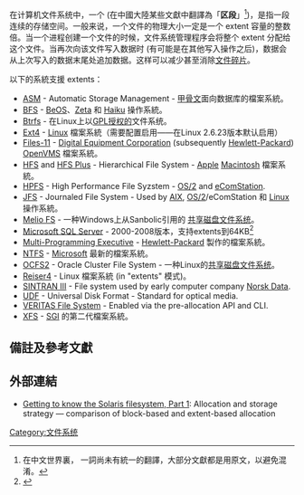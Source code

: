 {{Expand English|Extent (file systems)}}
{{noteTA
|G1=IT
}}
在计算机文件系统中，一个 {{lang|en|'''Extent'''}} (在中國大陸某些文獻中翻譯為「'''区段'''」<ref>在中文世界裏，{{lang|en|“extent”}} 一詞尚未有統一的翻譯，大部分文獻都是用原文，以避免混淆。</ref>)，是指一段连续的存储空间。一般来说，一个文件的物理大小一定是一个 extent 容量的整数倍。当一个进程创建一个文件的时候，文件系统管理程序会将整个 extent 分配给这个文件。当再次向该文件写入数据时 (有可能是在其他写入操作之后)，数据会从上次写入的数据末尾处追加数据。这样可以减少甚至消除[[文件碎片|文件碎片]]。

以下的系統支援 extents：

* [[Automatic_Storage_Management|ASM]] - Automatic Storage Management - [[甲骨文公司|甲骨文]]面向数据库的檔案系統。
* [[Be_File_System|BFS]] - [[BeOS|BeOS]]、[[Magnussoft_ZETA|Zeta]] 和 [[Haiku_(operating_system)|Haiku]] 操作系統。
* [[Btrfs|Btrfs]] - 在Linux上以[[GPL|GPL授权的]]文件系统。
* [[Ext4|Ext4]] - [[Linux_kernel|Linux]] 檔案系統（需要配置启用——在Linux 2.6.23版本默认启用）
* [[Files-11|Files-11]] - [[Digital_Equipment_Corporation|Digital Equipment Corporation]] (subsequently [[Hewlett-Packard|Hewlett-Packard]]) [[OpenVMS|OpenVMS]] 檔案系統。
* [[Hierarchical_File_System|HFS]] and [[HFS_Plus|HFS Plus]] - Hierarchical File System - [[Apple_Inc.|Apple]] [[Macintosh|Macintosh]] 檔案系統。
* [[HPFS|HPFS]] - High Performance File Syzstem - [[OS/2|OS/2]] and [[eComStation|eComStation]].
* [[IBM_Journaled_File_System_2_(JFS2)|JFS]] - Journaled File System - Used by [[AIX_(operating_system)|AIX]], [[OS/2|OS/2]]/eComStation 和 [[Linux|Linux]] 操作系統。
* [[Melio_FS|Melio FS]] - 一种Windows上从Sanbolic引用的 [[共享磁盘文件系统|共享磁盘文件系统]]。
* [[Microsoft_SQL_Server|Microsoft SQL Server]] - 2000-2008版本，支持extents到64KB<ref>{{Cite web|title=Understanding Pages and Extents|url=http://msdn.microsoft.com/en-us/library/ms190969.aspx|accessdate=|author=|date=|format=|publisher=|language=|archiveurl=https://web.archive.org/web/20130605090847/http://msdn.microsoft.com/en-us/library/ms190969.aspx|archivedate=2013-06-05|dead-url=no}}</ref> 
* [[Multi-Programming_Executive|Multi-Programming Executive]] - [[Hewlett-Packard|Hewlett-Packard]] 製作的檔案系統。
* [[NTFS|NTFS]] - [[Microsoft|Microsoft]] 最新的檔案系統。
* [[OCFS2|OCFS2]] - Oracle Cluster File System - 一种Linux的[[共享磁盘文件系统|共享磁盘文件系统]]。
* [[Reiser4|Reiser4]] - Linux 檔案系統 (in "extents" 模式)。
* [[SINTRAN_III|SINTRAN III]] - File system used by early computer company [[Norsk_Data|Norsk Data]].
* [[通用光碟格式|UDF]] - Universal Disk Format - Standard for optical media.
* [[VERITAS_File_System|VERITAS File System]] - Enabled via the pre-allocation API and CLI.
* [[XFS|XFS]] - [[Silicon_Graphics|SGI]] 的第二代檔案系統。

== 備註及參考文獻 ==
{{reflist}}

== 外部連結 ==
{{Wiktionary|extent}}
* [http://sunsite.uakom.sk/sunworldonline/swol-05-1999/swol-05-filesystem.html Getting to know the Solaris filesystem, Part 1]{{Wayback|url=http://sunsite.uakom.sk/sunworldonline/swol-05-1999/swol-05-filesystem.html |date=20160304024002 }}: Allocation and storage strategy — comparison of block-based and extent-based allocation

{{文件系统}}
[[Category:文件系统|Category:文件系统]]